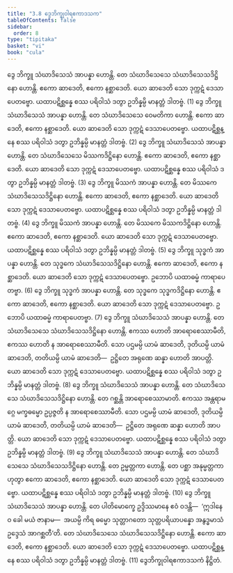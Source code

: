 ```yaml
---
title: "3.8 ဒွေဘိက္ခုဝါရဧကာဒသက"
tableOfContents: false
sidebar:
  order: 8
type: "tipitaka"
basket: "vi"
book: "cula"
---
```



<DynamicBreadcrumb />

<Division number="181" book="cula" e="ch" v="4" p="172">

<Paragraph number="745" book="cula">
ဒွေ ဘိက္ခူ သံဃာဒိသေသံ အာပန္နာ ဟောန္တိ. တေ သံဃာဒိသေသေ သံဃာဒိသေသဒိဋ္ဌိနော ဟောန္တိ. ဧကော ဆာဒေတိ, ဧကော နစ္ဆာဒေတိ. ယော ဆာဒေတိ သော ဒုက္ကဋံ ဒေသာပေတဗ္ဗော. ယထာပဋိစ္ဆန္နေ စဿ ပရိဝါသံ ဒတွာ ဥဘိန္နမ္ပိ မာနတ္တံ ဒါတဗ္ဗံ. (1)
</Paragraph>

<Paragraph number="746" book="cula">
ဒွေ ဘိက္ခူ သံဃာဒိသေသံ အာပန္နာ ဟောန္တိ. တေ သံဃာဒိသေသေ ဝေမတိကာ ဟောန္တိ. ဧကော ဆာဒေတိ, ဧကော နစ္ဆာဒေတိ. ယော ဆာဒေတိ သော ဒုက္ကဋံ ဒေသာပေတဗ္ဗော. ယထာပဋိစ္ဆန္နေ စဿ ပရိဝါသံ ဒတွာ ဥဘိန္နမ္ပိ မာနတ္တံ ဒါတဗ္ဗံ. (2)
</Paragraph>

<Paragraph number="747" book="cula">
ဒွေ ဘိက္ခူ သံဃာဒိသေသံ အာပန္နာ ဟောန္တိ. တေ သံဃာဒိသေသေ မိဿကဒိဋ္ဌိနော ဟောန္တိ. ဧကော ဆာဒေတိ, ဧကော နစ္ဆာဒေတိ. ယော ဆာဒေတိ သော ဒုက္ကဋံ ဒေသာပေတဗ္ဗော. ယထာပဋိစ္ဆန္နေ စဿ ပရိဝါသံ ဒတွာ ဥဘိန္နမ္ပိ မာနတ္တံ ဒါတဗ္ဗံ. (3)
</Paragraph>

<Paragraph number="748" book="cula">
ဒွေ ဘိက္ခူ မိဿကံ အာပန္နာ ဟောန္တိ. တေ မိဿကေ သံဃာဒိသေသဒိဋ္ဌိနော ဟောန္တိ. ဧကော ဆာဒေတိ, ဧကော နစ္ဆာဒေတိ. ယော ဆာဒေတိ သော ဒုက္ကဋံ ဒေသာပေတဗ္ဗော. ယထာပဋိစ္ဆန္နေ စဿ ပရိဝါသံ ဒတွာ ဥဘိန္နမ္ပိ မာနတ္တံ ဒါတဗ္ဗံ. (4)
</Paragraph>

<Paragraph number="749" book="cula">
ဒွေ ဘိက္ခူ မိဿကံ အာပန္နာ ဟောန္တိ. တေ မိဿကေ မိဿကဒိဋ္ဌိနော ဟောန္တိ. ဧကော ဆာဒေတိ, ဧကော နစ္ဆာဒေတိ. ယော ဆာဒေတိ သော ဒုက္ကဋံ ဒေသာပေတဗ္ဗော. ယထာပဋိစ္ဆန္နေ စဿ ပရိဝါသံ ဒတွာ ဥဘိန္နမ္ပိ မာနတ္တံ ဒါတဗ္ဗံ. (5)
</Paragraph>

<Paragraph number="750" book="cula">
ဒွေ ဘိက္ခူ သုဒ္ဓကံ အာပန္နာ ဟောန္တိ. တေ သုဒ္ဓကေ သံဃာဒိသေသဒိဋ္ဌိနော ဟောန္တိ. ဧကော ဆာဒေတိ, ဧကော နစ္ဆာဒေတိ. ယော ဆာဒေတိ သော ဒုက္ကဋံ ဒေသာပေတဗ္ဗော. ဥဘောပိ ယထာဓမ္မံ ကာရာပေတဗ္ဗာ. (6)
</Paragraph>

<Paragraph number="751" book="cula">
ဒွေ ဘိက္ခူ သုဒ္ဓကံ အာပန္နာ ဟောန္တိ. တေ သုဒ္ဓကေ သုဒ္ဓကဒိဋ္ဌိနော ဟောန္တိ. ဧကော ဆာဒေတိ, ဧကော နစ္ဆာဒေတိ. ယော ဆာဒေတိ သော ဒုက္ကဋံ ဒေသာပေတဗ္ဗော. ဥဘောပိ ယထာဓမ္မံ ကာရာပေတဗ္ဗာ. (7)
</Paragraph>

<Paragraph number="752" book="cula">
ဒွေ ဘိက္ခူ သံဃာဒိသေသံ အာပန္နာ ဟောန္တိ. တေ သံဃာဒိသေသေ သံဃာဒိသေသဒိဋ္ဌိနော ဟောန္တိ. ဧကဿ ဟောတိ အာရောစေဿာမီတိ, ဧကဿ ဟောတိ န အာရောစေဿာမီတိ. သော ပဌမမ္ပိ ယာမံ ဆာဒေတိ, ဒုတိယမ္ပိ ယာမံ ဆာဒေတိ, တတိယမ္ပိ ယာမံ ဆာဒေတိ—  ဥဋ္ဌိတေ အရုဏေ ဆန္နာ ဟောတိ အာပတ္တိ. ယော ဆာဒေတိ သော ဒုက္ကဋံ ဒေသာပေတဗ္ဗော. ယထာပဋိစ္ဆန္နေ စဿ ပရိဝါသံ ဒတွာ ဥဘိန္နမ္ပိ မာနတ္တံ ဒါတဗ္ဗံ. (8)
</Paragraph>

<Paragraph number="753" book="cula">
ဒွေ ဘိက္ခူ သံဃာဒိသေသံ အာပန္နာ ဟောန္တိ. တေ သံဃာဒိသေသေ သံဃာဒိသေသဒိဋ္ဌိနော ဟောန္တိ. တေ ဂစ္ဆန္တိ အာရောစေဿာမာတိ. ဧကဿ အန္တရာမဂ္ဂေ မက္ခဓမ္မော ဥပ္ပဇ္ဇတိ န အာရောစေဿာမီတိ. သော ပဌမမ္ပိ ယာမံ ဆာဒေတိ, ဒုတိယမ္ပိ ယာမံ ဆာဒေတိ, တတိယမ္ပိ ယာမံ ဆာဒေတိ—  ဥဋ္ဌိတေ အရုဏေ ဆန္နာ ဟောတိ အာပတ္တိ. ယော ဆာဒေတိ သော ဒုက္ကဋံ ဒေသာပေတဗ္ဗော. ယထာပဋိစ္ဆန္နေ စဿ ပရိဝါသံ ဒတွာ ဥဘိန္နမ္ပိ မာနတ္တံ ဒါတဗ္ဗံ. (9)
</Paragraph>

<Paragraph number="754" book="cula">
ဒွေ ဘိက္ခူ သံဃာဒိသေသံ အာပန္နာ ဟောန္တိ. တေ သံဃာဒိသေသေ သံဃာဒိသေသဒိဋ္ဌိနော ဟောန္တိ. တေ ဥမ္မတ္တကာ ဟောန္တိ. တေ ပစ္ဆာ အနုမ္မတ္တကာ ဟုတွာ ဧကော ဆာဒေတိ, ဧကော နစ္ဆာဒေတိ. ယော ဆာဒေတိ သော ဒုက္ကဋံ ဒေသာပေတဗ္ဗော. ယထာပဋိစ္ဆန္နေ စဿ ပရိဝါသံ ဒတွာ ဥဘိန္နမ္ပိ မာနတ္တံ ဒါတဗ္ဗံ. (10)
</Paragraph>

<Paragraph number="755" book="cula">
ဒွေ ဘိက္ခူ သံဃာဒိသေသံ အာပန္နာ ဟောန္တိ. တေ ပါတိမောက္ခေ ဥဒ္ဒိဿမာနေ ဧဝံ ဝဒန္တိ—  ‘ဣဒါနေဝ ခေါ မယံ ဇာနာမ—  အယမ္ပိ ကိရ ဓမ္မော သုတ္တာဂတော သုတ္တပရိယာပန္နော အနွဒ္ဓမာသံ ဥဒ္ဒေသံ အာဂစ္ဆတီ’တိ. တေ သံဃာဒိသေသေ သံဃာဒိသေသဒိဋ္ဌိနော ဟောန္တိ. ဧကော ဆာဒေတိ, ဧကော နစ္ဆာဒေတိ. ယော ဆာဒေတိ သော ဒုက္ကဋံ ဒေသာပေတဗ္ဗော. ယထာပဋိစ္ဆန္နေ စဿ ပရိဝါသံ ဒတွာ ဥဘိန္နမ္ပိ မာနတ္တံ ဒါတဗ္ဗံ. (11)

</Paragraph>
</Division>

<Paragraph number="756" type="center" book="cula">
ဒွေဘိက္ခုဝါရဧကာဒသကံ နိဋ္ဌိတံ.
</Paragraph>